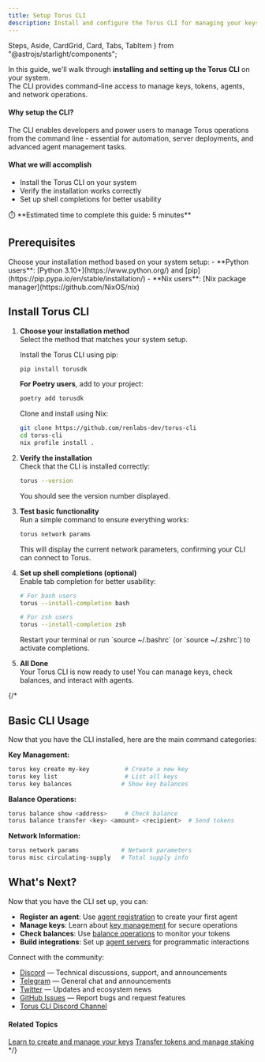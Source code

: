 ```yaml
---
title: Setup Torus CLI
description: Install and configure the Torus CLI for managing your keys, tokens, and agents.
---
```


  Steps,
  Aside,
  CardGrid,
  Card,
  Tabs,
  TabItem
} from "@astrojs/starlight/components";

In this guide, we'll walk through **installing and setting up the Torus CLI** on your system.  
The CLI provides command-line access to manage keys, tokens, agents, and network operations.

#### Why setup the CLI?

The CLI enables developers and power users to manage Torus operations from the command line - essential for automation, server deployments, and advanced agent management tasks.

#### What we will accomplish

- Install the Torus CLI on your system
- Verify the installation works correctly
- Set up shell completions for better usability

<Aside>
⏱️ **Estimated time to complete this guide: 5 minutes**
</Aside>

## Prerequisites

<CardGrid>
  <Card title="System Requirements" icon="seti:config">
    Choose your installation method based on your system setup:
    - **Python users**: [Python 3.10+](https://www.python.org/) and [pip](https://pip.pypa.io/en/stable/installation/)
    - **Nix users**: [Nix package manager](https://github.com/NixOS/nix)
  </Card>
</CardGrid>

## Install Torus CLI
<Steps>

  1. **Choose your installation method**  
    Select the method that matches your system setup.   

     <Tabs>
       <TabItem label="Using PIP (Recommended)">

        Install the Torus CLI using pip:

        ```sh
        pip install torusdk
        ```

        **For Poetry users**, add to your project:

        ```sh
        poetry add torusdk
        ```
      </TabItem>
      <TabItem label="Using Nix">
        Clone and install using Nix:

        ```sh
        git clone https://github.com/renlabs-dev/torus-cli
        cd torus-cli
        nix profile install .
        ```
       </TabItem>
     </Tabs>


2. **Verify the installation**  
   Check that the CLI is installed correctly:

   ```sh
   torus --version
   ```

   You should see the version number displayed.

3. **Test basic functionality**  
   Run a simple command to ensure everything works:

   ```sh
   torus network params
   ```

   This will display the current network parameters, confirming your CLI can connect to Torus.

4. **Set up shell completions (optional)**  
   Enable tab completion for better usability:

   ```sh
   # For bash users
   torus --install-completion bash

   # For zsh users  
   torus --install-completion zsh
   ```

   <Aside type="tip">
   Restart your terminal or run `source ~/.bashrc` (or `source ~/.zshrc`) to activate completions.
   </Aside>

5. **All Done**  
   Your Torus CLI is now ready to use! You can manage keys, check balances, and interact with agents.

</Steps>

{/* 

## Basic CLI Usage

Now that you have the CLI installed, here are the main command categories:

**Key Management:**
```sh
torus key create my-key          # Create a new key
torus key list                   # List all keys
torus key balances              # Show key balances
```

**Balance Operations:**
```sh
torus balance show <address>     # Check balance
torus balance transfer <key> <amount> <recipient>  # Send tokens
```

**Network Information:**
```sh
torus network params            # Network parameters
torus misc circulating-supply   # Total supply info
```

## What's Next?

Now that you have the CLI set up, you can:

- **Register an agent**: Use [agent registration](https://docs.torus.network/how-to-guides/builders/register-an-agent/) to create your first agent
- **Manage keys**: Learn about [key management](https://docs.torus.network/cli/key-management/) for secure operations
- **Check balances**: Use [balance operations](https://docs.torus.network/cli/balance-operations/) to monitor your tokens
- **Build integrations**: Set up [agent servers](https://docs.torus.network/how-to-guides/builders/setup-agent-server/) for programmatic interactions

 Connect with the community:
- [Discord](https://discord.gg/torus) — Technical discussions, support, and announcements
- [Telegram](https://t.me/torusnetwork) — General chat and announcements
- [Twitter](https://x.com/torus_network) — Updates and ecosystem news
- [GitHub Issues](https://github.com/renlabs-dev/torus-cli/issues/new/choose) — Report bugs and request features
- [Torus CLI Discord Channel](https://discord.com/channels/1306654856286699590/1306654857046003716)

#### Related Topics

<CardGrid>
  <Card title="Key Management" icon="seti:key">
    <a href="/cli/key-management">Learn to create and manage your keys</a>
  </Card>
  <Card title="Balance Operations" icon="seti:shell">
    <a href="/cli/balance-operations">Transfer tokens and manage staking</a>
  </Card>
</CardGrid> */}